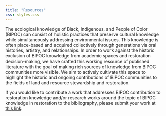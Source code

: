 ```yaml
---
title: "Resources"
css: styles.css
---
```


The ecological knowledge of Black, Indigenous, and People of Color (BIPOC) can consist of holistic practices that preserve cultural knowledge while simultaneously addressing environmental issues. This knowledge is often place-based and acquired collectively through generations via oral histories, artistry, and relationships. In order to work against the historic exclusion of BIPOC knowledge from academic spaces and restoration decision-making, we have crafted this working resource of published literature with the goal of making rich sources of knowledge from BIPOC communities more visible. We aim to actively cultivate this space to highlight the historic and ongoing contributions of BIPOC communities to the fields of land and resource stewardship and restoration.

If you would like to contribute a work that addresses BIPOC contribution to restoration knowledge and/or research works around the topic of BIPOC knowledge in restoration to the bibliography, please submit your work at [this link](https://docs.google.com/forms/d/e/1FAIpQLSfcQ6yGS5y9EZ2m4v2xwQcGIvPyiq9QrqbL8cSXDW3X83TtBQ/viewform?usp=sf_link).
